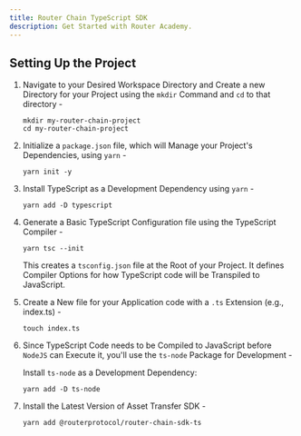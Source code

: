 ```yaml
---
title: Router Chain TypeScript SDK
description: Get Started with Router Academy.
---
```


## Setting Up the Project

1. Navigate to your Desired Workspace Directory and Create a new Directory for your Project using the <code>mkdir</code> Command and <code>cd</code> to that directory -

    ```
    mkdir my-router-chain-project
    cd my-router-chain-project
    ```

2. Initialize a <code>package.json</code> file, which will Manage your Project's Dependencies, using `yarn` -

    ```
    yarn init -y
    ```

3. Install TypeScript as a Development Dependency using `yarn` -

    ```
    yarn add -D typescript
    ```

4. Generate a Basic TypeScript Configuration file using the TypeScript Compiler -

    ```
    yarn tsc --init
    ```

    This creates a <code>tsconfig.json</code> file at the Root of your Project. It defines Compiler Options for how TypeScript code will be Transpiled to JavaScript.

5. Create a New file for your Application code with a <code>.ts</code> Extension (e.g., index.ts) -

    ```
    touch index.ts
    ```

6. Since TypeScript Code needs to be Compiled to JavaScript before <code>NodeJS</code> can Execute it, you'll use the `ts-node` Package for Development -

    Install <code>ts-node</code> as a Development Dependency:

    ```
    yarn add -D ts-node
    ```

7. Install the Latest Version of Asset Transfer SDK -

    ```
    yarn add @routerprotocol/router-chain-sdk-ts
    ```